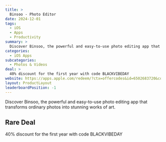 ```yaml
---
title: >
  Binsoo - Photo Editor
date: 2024-12-01
tags:
  - iOS
  - Apps
  - Productivity
summary: >
  Discover Binsoo, the powerful and easy-to-use photo editing app that transforms ordinary photos into stunning works of art.
categories:
  - iOS Apps
subcategories:
  - Photos & Videos
deal: >
  40% discount for the first year with code BLACKVIBEDAY
website: https://apps.apple.com/redeem/?ctx=offercodes&id=6502683720&code=BLACKVIBEDAY
layout: ProductLayout
leaderboardPosition: -1
---
```

Discover Binsoo, the powerful and easy-to-use photo editing app that transforms ordinary photos into stunning works of art.

## Rare Deal

40% discount for the first year with code BLACKVIBEDAY
